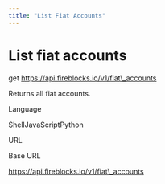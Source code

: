 ```yaml
---
title: "List Fiat Accounts"
---
```

  
  # List fiat accounts

get https://api.fireblocks.io/v1/fiat\_accounts

Returns all fiat accounts.

Language

ShellJavaScriptPython

URL

Base URL

https://api.fireblocks.io/v1/fiat\_accounts